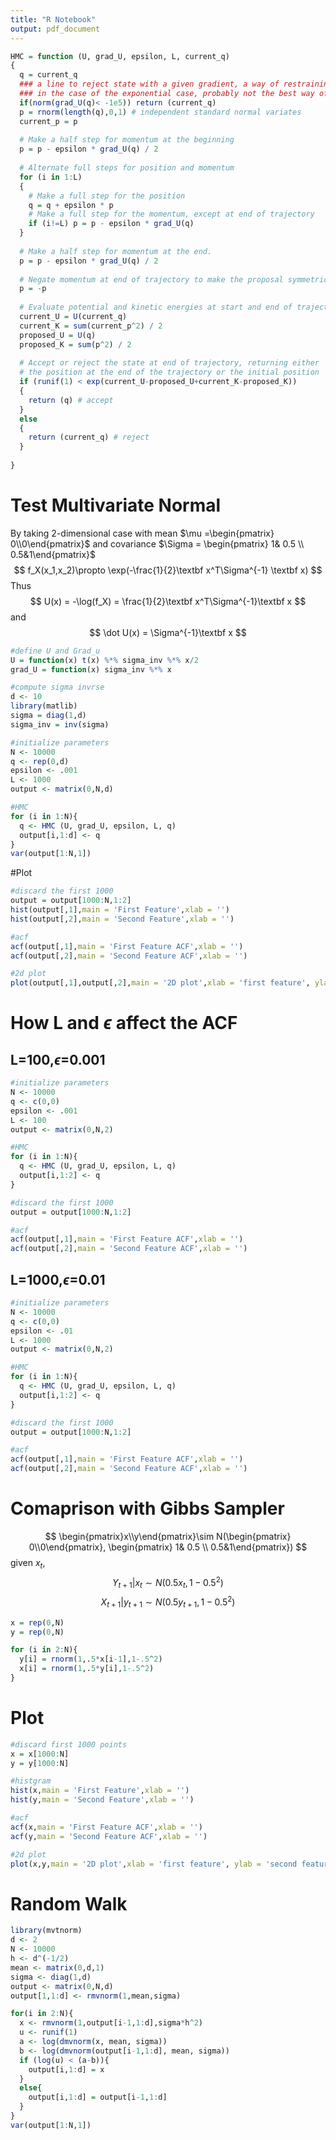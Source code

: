 ```yaml
---
title: "R Notebook"
output: pdf_document
---
```


```r
HMC = function (U, grad_U, epsilon, L, current_q)
{
  q = current_q
  ### a line to reject state with a given gradient, a way of restraining to the positive value of q
  ### in the case of the exponential case, probably not the best way of doing it
  if(norm(grad_U(q)< -1e5)) return (current_q)
  p = rnorm(length(q),0,1) # independent standard normal variates
  current_p = p
  
  # Make a half step for momentum at the beginning
  p = p - epsilon * grad_U(q) / 2
  
  # Alternate full steps for position and momentum
  for (i in 1:L)
  {
    # Make a full step for the position
    q = q + epsilon * p
    # Make a full step for the momentum, except at end of trajectory
    if (i!=L) p = p - epsilon * grad_U(q)
  }
  
  # Make a half step for momentum at the end.
  p = p - epsilon * grad_U(q) / 2
  
  # Negate momentum at end of trajectory to make the proposal symmetric
  p = -p
  
  # Evaluate potential and kinetic energies at start and end of trajectory
  current_U = U(current_q)
  current_K = sum(current_p^2) / 2
  proposed_U = U(q)
  proposed_K = sum(p^2) / 2
  
  # Accept or reject the state at end of trajectory, returning either
  # the position at the end of the trajectory or the initial position
  if (runif(1) < exp(current_U-proposed_U+current_K-proposed_K))
  {
    return (q) # accept
  } 
  else
  {
    return (current_q) # reject
  }
  
}
```


# Test Multivariate Normal
By taking 2-dimensional case with mean $\mu =\begin{pmatrix} 0\\0\end{pmatrix}$ and covariance $\Sigma = \begin{pmatrix} 1& 0.5 \\ 0.5&1\end{pmatrix}$
$$
f_X(x_1,x_2)\propto  \exp(-\frac{1}{2}\textbf x^T\Sigma^{-1} \textbf x)
$$
Thus
$$
U(x) = -\log(f_X) = \frac{1}{2}\textbf x^T\Sigma^{-1}\textbf x
$$
and
$$
\dot U(x) = \Sigma^{-1}\textbf x
$$


```r
#define U and Grad_u
U = function(x) t(x) %*% sigma_inv %*% x/2
grad_U = function(x) sigma_inv %*% x

#compute sigma invrse
d <- 10
library(matlib)
sigma = diag(1,d)
sigma_inv = inv(sigma)

#initialize parameters
N <- 10000
q <- rep(0,d)
epsilon <- .001
L <- 1000
output <- matrix(0,N,d)

#HMC
for (i in 1:N){
  q <- HMC (U, grad_U, epsilon, L, q)
  output[i,1:d] <- q
}
var(output[1:N,1])
```

#Plot
```r
#discard the first 1000
output = output[1000:N,1:2]
hist(output[,1],main = 'First Feature',xlab = '')
hist(output[,2],main = 'Second Feature',xlab = '')

#acf
acf(output[,1],main = 'First Feature ACF',xlab = '')
acf(output[,2],main = 'Second Feature ACF',xlab = '')

#2d plot
plot(output[,1],output[,2],main = '2D plot',xlab = 'first feature', ylab = 'second feature')
```

# How L and $\epsilon$ affect the ACF
## L=100,$\epsilon$=0.001
```r
#initialize parameters
N <- 10000
q <- c(0,0)
epsilon <- .001
L <- 100
output <- matrix(0,N,2)

#HMC
for (i in 1:N){
  q <- HMC (U, grad_U, epsilon, L, q)
  output[i,1:2] <- q
}

#discard the first 1000
output = output[1000:N,1:2]

#acf
acf(output[,1],main = 'First Feature ACF',xlab = '')
acf(output[,2],main = 'Second Feature ACF',xlab = '')
```

## L=1000,$\epsilon$=0.01
```r
#initialize parameters
N <- 10000
q <- c(0,0)
epsilon <- .01
L <- 1000
output <- matrix(0,N,2)

#HMC
for (i in 1:N){
  q <- HMC (U, grad_U, epsilon, L, q)
  output[i,1:2] <- q
}

#discard the first 1000
output = output[1000:N,1:2]

#acf
acf(output[,1],main = 'First Feature ACF',xlab = '')
acf(output[,2],main = 'Second Feature ACF',xlab = '')
```

# Comaprison with Gibbs Sampler
$$
\begin{pmatrix}x\\y\end{pmatrix}\sim N(\begin{pmatrix} 0\\0\end{pmatrix}, \begin{pmatrix} 1& 0.5 \\ 0.5&1\end{pmatrix})
$$
given $x_t$,
$$
Y_{t+1}|x_t\sim N(0.5x_t,1-0.5^2)
$$
$$
X_{t+1}|y_{t+1}\sim N(0.5y_{t+1},1-0.5^2)
$$
```r
x = rep(0,N)
y = rep(0,N)

for (i in 2:N){
  y[i] = rnorm(1,.5*x[i-1],1-.5^2)
  x[i] = rnorm(1,.5*y[i],1-.5^2)
}
```

# Plot
```r
#discard first 1000 points
x = x[1000:N]
y = y[1000:N]

#histgram
hist(x,main = 'First Feature',xlab = '')
hist(y,main = 'Second Feature',xlab = '')

#acf
acf(x,main = 'First Feature ACF',xlab = '')
acf(y,main = 'Second Feature ACF',xlab = '')

#2d plot
plot(x,y,main = '2D plot',xlab = 'first feature', ylab = 'second feature')
```

# Random Walk
```r
library(mvtnorm)
d <- 2
N <- 10000
h <- d^(-1/2)
mean <- matrix(0,d,1)
sigma <- diag(1,d)
output <- matrix(0,N,d)
output[1,1:d] <- rmvnorm(1,mean,sigma)

for(i in 2:N){
  x <- rmvnorm(1,output[i-1,1:d],sigma*h^2)
  u <- runif(1)
  a <- log(dmvnorm(x, mean, sigma))
  b <- log(dmvnorm(output[i-1,1:d], mean, sigma))
  if (log(u) < (a-b)){
    output[i,1:d] = x
  }
  else{
    output[i,1:d] = output[i-1,1:d]
  }
}
var(output[1:N,1])
```











